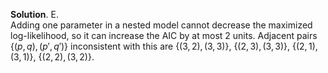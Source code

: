 
\color{blue}

**Solution**. E.\
Adding one parameter in a nested model cannot decrease the maximized log-likelihood, so it can increase the AIC by at most 2 units.
Adjacent pairs $\{(p,q),(p',q')\}$ inconsistent with this are
$\{(3,2),(3,3)\}$,
$\{(2,3),(3,3)\}$,
$\{(2,1),(3,1)\}$,
$\{(2,2),(3,2)\}$.

\color{black}

